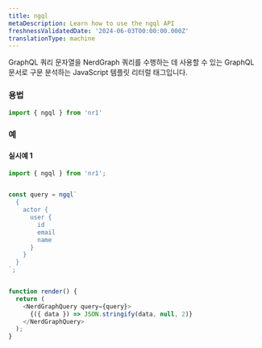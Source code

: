 ```yaml
---
title: ngql
metaDescription: Learn how to use the ngql API
freshnessValidatedDate: '2024-06-03T00:00:00.000Z'
translationType: machine
---
```


GraphQL 쿼리 문자열을 NerdGraph 쿼리를 수행하는 데 사용할 수 있는 GraphQL 문서로 구문 분석하는 JavaScript 템플릿 리터럴 태그입니다.

### 용법

```js
import { ngql } from 'nr1'
```

### 예

#### 실시예 1

```js
import { ngql } from 'nr1';


const query = ngql`
  {
    actor {
      user {
        id
        email
        name
      }
    }
  }
`;


function render() {
  return (
    <NerdGraphQuery query={query}>
      {({ data }) => JSON.stringify(data, null, 2)}
    </NerdGraphQuery>
  );
}
```